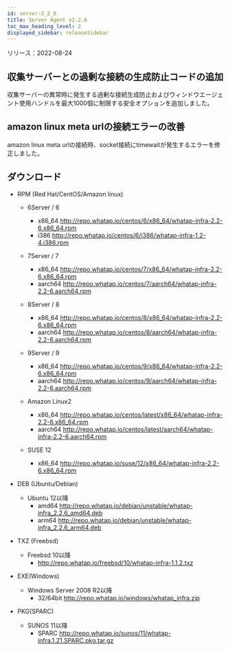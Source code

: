 ```yaml
---
id: server-2_2_6
title: Server Agent v2.2.6
toc_max_heading_level: 2
displayed_sidebar: releaseSidebar
---
```


リリース：2022-08-24

## 収集サーバーとの過剰な接続の生成防止コードの追加

収集サーバーの異常時に発生する過剰な接続生成防止およびウィンドウエージェント使用ハンドルを最大1000個に制限する安全オプションを追加しました。

## amazon linux meta urlの接続エラーの改善

amazon linux meta urlの接続時、socket接続にtimewaitが発生するエラーを修正しました。 

## ダウンロード

- RPM (Red Hat/CentOS/Amazon linux)

  - 6Server / 6 
    - x86_64 http://repo.whatap.io/centos/6/x86_64/whatap-infra-2.2-6.x86_64.rpm 
    - i386 http://repo.whatap.io/centos/6/i386/whatap-infra-1.2-4.i386.rpm

  - 7Server / 7 
    - x86_64 http://repo.whatap.io/centos/7/x86_64/whatap-infra-2.2-6.x86_64.rpm 
    - aarch64 http://repo.whatap.io/centos/7/aarch64/whatap-infra-2.2-6.aarch64.rpm

  - 8Server / 8 
    - x86_64 http://repo.whatap.io/centos/8/x86_64/whatap-infra-2.2-6.x86_64.rpm 
    - aarch64 http://repo.whatap.io/centos/8/aarch64/whatap-infra-2.2-6.aarch64.rpm

  - 9Server / 9 
    - x86_64 http://repo.whatap.io/centos/9/x86_64/whatap-infra-2.2-6.x86_64.rpm 
    - aarch64 http://repo.whatap.io/centos/9/aarch64/whatap-infra-2.2-6.aarch64.rpm

  - Amazon Linux2
    - x86_64 http://repo.whatap.io/centos/latest/x86_64/whatap-infra-2.2-6.x86_64.rpm 
    - aarch64 http://repo.whatap.io/centos/latest/aarch64/whatap-infra-2.2-6.aarch64.rpm

  - SUSE 12
    - x86_64 http://repo.whatap.io/suse/12/x86_64/whatap-infra-2.2-6.x86_64.rpm

- DEB (Ubuntu/Debian)
  - Ubuntu 12以降
    - amd64 http://repo.whatap.io/debian/unstable/whatap-infra_2.2.6_amd64.deb
    - arm64 http://repo.whatap.io/debian/unstable/whatap-infra_2.2.6_arm64.deb

- TXZ (Freebsd)
  - Freebsd 10以降
    - http://repo.whatap.io/freebsd/10/whatap-infra-1.1.2.txz

- EXE(Windows)
  - Windows Server 2008 R2以降
    - 32/64bit http://repo.whatap.io/windows/whatap_infra.zip

- PKG(SPARC)
  - SUNOS 11以降
    - SPARC http://repo.whatap.io/sunos/11/whatap-infra.1.21.SPARC.pkg.tar.gz
